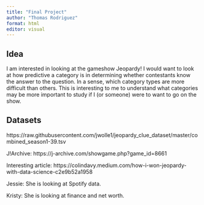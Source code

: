 ```yaml
---
title: "Final Project"
author: "Thomas Rodriguez"
format: html
editor: visual
---
```


## Idea

I am interested in looking at the gameshow Jeopardy! I would want to look at how predictive a category is in determining whether contestants know the answer to the question. In a sense, which category types are more difficult than others. This is interesting to me to understand what categories may be more important to study if I (or someone) were to want to go on the show.

## Datasets

https://raw.githubusercontent.com/jwolle1/jeopardy_clue_dataset/master/combined_season1-39.tsv

J!Archive: https://j-archive.com/showgame.php?game_id=8661

Interesting article: https://colindavy.medium.com/how-i-won-jeopardy-with-data-science-c2e9b52a1958

Jessie: She is looking at Spotify data.

Kristy: She is looking at finance and net worth.
